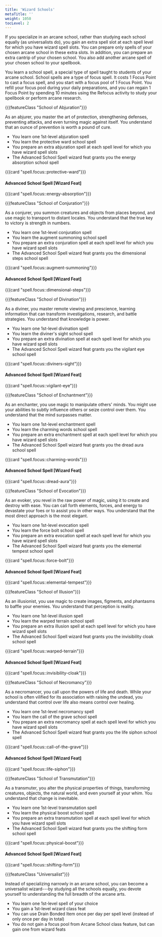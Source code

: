 ```yaml
---
title: 'Wizard Schools'
metaTitle: ''
weight: 1050
tocLevel: 2
---
```


If you specialize in an arcane school, rather than studying each school equally (as universalists do), you gain an extra spell slot at each spell level for which you have wizard spell slots. You can prepare only spells of your chosen arcane school in these extra slots. In addition, you can prepare an extra cantrip of your chosen school. You also add another arcane spell of your chosen school to your spellbook.

You learn a school spell, a special type of spell taught to students of your arcane school. School spells are a type of focus spell. It costs 1 Focus Point to cast a focus spell, and you start with a focus pool of 1 Focus Point. You refill your focus pool during your daily preparations, and you can regain 1 Focus Point by spending 10 minutes using the Refocus activity to study your spellbook or perform arcane research.

{{{featureClass "School of Abjuration"}}}

As an abjurer, you master the art of protection, strengthening defenses, preventing attacks, and even turning magic against itself. You understand that an ounce of prevention is worth a pound of cure.

-   You learn one 1st-level abjuration spell
-   You learn the protective ward school spell
-   You prepare an extra abjuration spell at each spell level for which you have wizard spell slots
-   The Advanced School Spell wizard feat grants you the energy absorption school spell

{{{card "spell.focus::protective-ward"}}}

#### Advanced School Spell [Wizard Feat]

{{{card "spell.focus::energy-absorption"}}}

{{{featureClass "School of Conjuration"}}}

As a conjurer, you summon creatures and objects from places beyond, and use magic to transport to distant locales. You understand that the true key to victory is strength in numbers.

-   You learn one 1st-level conjuration spell
-   You learn the augment summoning school spell
-   You prepare an extra conjuration spell at each spell level for which you have wizard spell slots
-   The Advanced School Spell wizard feat grants you the dimensional steps school spell

{{{card "spell.focus::augment-summoning"}}}

#### Advanced School Spell [Wizard Feat]

{{{card "spell.focus::dimensional-steps"}}}

{{{featureClass "School of Divination"}}}

As a diviner, you master remote viewing and prescience, learning information that can transform investigations, research, and battle strategies. You understand that knowledge is power.

-   You learn one 1st-level divination spell
-   You learn the diviner's sight school spell
-   You prepare an extra divination spell at each spell level for which you have wizard spell slots
-   The Advanced School Spell wizard feat grants you the vigilant eye school spell

{{{card "spell.focus::diviners-sight"}}}

#### Advanced School Spell [Wizard Feat]

{{{card "spell.focus::vigilant-eye"}}}

{{{featureClass "School of Enchantment"}}}

As an enchanter, you use magic to manipulate others' minds. You might use your abilities to subtly influence others or seize control over them. You understand that the mind surpasses matter.

-   You learn one 1st-level enchantment spell
-   You learn the charming words school spell
-   You prepare an extra enchantment spell at each spell level for which you have wizard spell slots
-   The Advanced School Spell wizard feat grants you the dread aura school spell

{{{card "spell.focus::charming-words"}}}

#### Advanced School Spell [Wizard Feat]

{{{card "spell.focus::dread-aura"}}}

{{{featureClass "School of Evocation"}}}

As an evoker, you revel in the raw power of magic, using it to create and destroy with ease. You can call forth elements, forces, and energy to devastate your foes or to assist you in other ways. You understand that the most direct approach is the most elegant.

-   You learn one 1st-level evocation spell
-   You learn the force bolt school spell
-   You prepare an extra evocation spell at each spell level for which you have wizard spell slots
-   The Advanced School Spell wizard feat grants you the elemental tempest school spell

{{{card "spell.focus::force-bolt"}}}

#### Advanced School Spell [Wizard Feat]

{{{card "spell.focus::elemental-tempest"}}}

{{{featureClass "School of Illusion"}}}

As an illusionist, you use magic to create images, figments, and phantasms to baffle your enemies. You understand that perception is reality.

-   You learn one 1st-level illusion spell
-   You learn the warped terrain school spell
-   You prepare an extra illusion spell at each spell level for which you have wizard spell slots
-   The Advanced School Spell wizard feat grants you the invisibility cloak school spell

{{{card "spell.focus::warped-terrain"}}}

#### Advanced School Spell [Wizard Feat]

{{{card "spell.focus::invisibility-cloak"}}}

{{{featureClass "School of Necromancy"}}}

As a necromancer, you call upon the powers of life and death. While your school is often vilified for its association with raising the undead, you understand that control over life also means control over healing.

-   You learn one 1st-level necromancy spell
-   You learn the call of the grave school spell
-   You prepare an extra necromancy spell at each spell level for which you have wizard spell slots
-   The Advanced School Spell wizard feat grants you the life siphon school spell

{{{card "spell.focus::call-of-the-grave"}}}

#### Advanced School Spell [Wizard Feat]

{{{card "spell.focus::life-siphon"}}}

{{{featureClass "School of Transmutation"}}}

As a transmuter, you alter the physical properties of things, transforming creatures, objects, the natural world, and even yourself at your whim. You understand that change is inevitable.

-   You learn one 1st-level transmutation spell
-   You learn the physical boost school spell
-   You prepare an extra transmutation spell at each spell level for which you have wizard spell slots
-   The Advanced School Spell wizard feat grants you the shifting form school spell

{{{card "spell.focus::physical-boost"}}}

#### Advanced School Spell [Wizard Feat]

{{{card "spell.focus::shifting-form"}}}

{{{featureClass "Universalist"}}}

Instead of specializing narrowly in an arcane school, you can become a universalist wizard---by studying all the schools equally, you devote yourself to understanding the full breadth of the arcane arts.

-   You learn one 1st-level spell of your choice
-   You gain a 1st-level wizard class feat
-   You can use Drain Bonded Item once per day per spell level (instead of only once per day in total)
-   You do not gain a focus pool from Arcane School class feature, but can gain one from wizard feats

